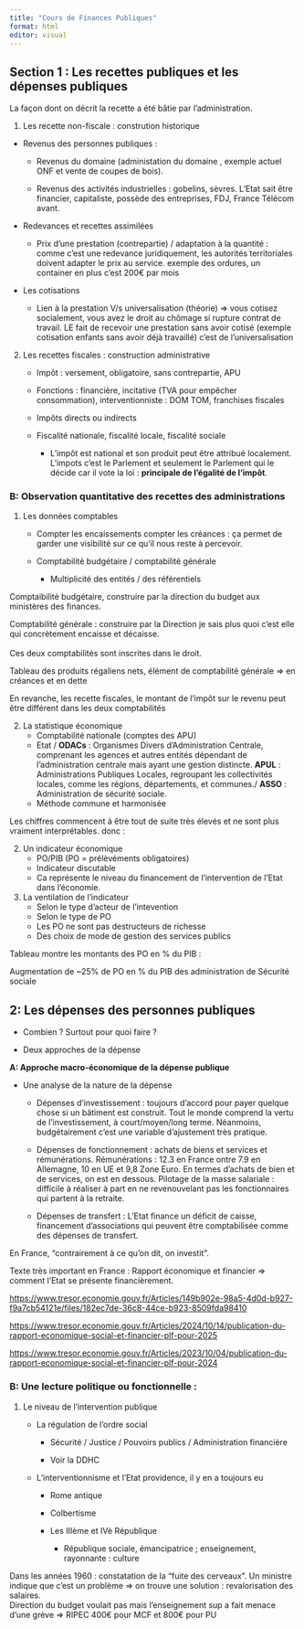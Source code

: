 ```yaml
---
title: "Cours de Finances Publiques"
format: html
editor: visual
---
```


## Section 1 : Les recettes publiques et les dépenses publiques

La façon dont on décrit la recette a été bâtie par l'administration.

1.  Les recette non-fiscale : constrution historique

-   Revenus des personnes publiques :

    -   Revenus du domaine (administation du domaine , exemple actuel ONF et vente de coupes de bois).

    -   Revenus des activités industrielles : gobelins, sèvres. L'Etat sait être financier, capitaliste, possède des entreprises, FDJ, France Télécom avant.

-   Redevances et recettes assimilées

    -   Prix d'une prestation (contrepartie) / adaptation à la quantité : comme c'est une redevance juridiquement, les autorités territoriales doivent adapter le prix au service. exemple des ordures, un container en plus c'est 200€ par mois

-   Les cotisations

    -   Lien à la prestation V/s universalisation (théorie) =\> vous cotisez socialement, vous avez le droit au chômage si rupture contrat de travail. LE fait de recevoir une prestation sans avoir cotisé (exemple cotisation enfants sans avoir déjà travaillé) c'est de l'universalisation

2.  Les recettes fiscales : construction administrative

    -   Impôt : versement, obligatoire, sans contrepartie, APU

    -   Fonctions : financière, incitative (TVA pour empêcher consommation), interventionniste : DOM TOM, franchises fiscales

    -   Impôts directs ou indirects

    -   Fiscalité nationale, fiscalité locale, fiscalité sociale

        -   L'impôt est national et son produit peut être attribué localement. L'impots c'est le Parlement et seulement le Parlement qui le décide car il vote la loi : **principale de l'égalité de l'impôt**.

### B: Observation quantitative des recettes des administrations

1.  Les données comptables

    -   Compter les encaissements compter les créances : ça permet de garder une visibilité sur ce qu'il nous reste à percevoir.

    -   Comptabilité budgétaire / comptabilité générale

        -   Multiplicité des entités / des référentiels

Comptaibilité budgétaire, construire par la direction du budget aux ministères des finances.

Comptabilité générale : construire par la Direction je sais plus quoi c'est elle qui concrètement encaisse et décaisse.\
\
Ces deux comptabilités sont inscrites dans le droit.

Tableau des produits régaliens nets, élément de comptabilité générale =\> en créances et en dette

En revanche, les recette fiscales, le montant de l'impôt sur le revenu peut être différent dans les deux comptabilités

2.  La statistique économique
    -   Comptabilité nationale (comptes des APU)
    -   Etat / **ODACs** : Organismes Divers d'Administration Centrale, comprenant les agences et autres entités dépendant de l'administration centrale mais ayant une gestion distincte. **APUL** : Administrations Publiques Locales, regroupant les collectivités locales, comme les régions, départements, et communes./ **ASSO** : Administration de sécurité sociale.
    -   Méthode commune et harmonisée

Les chiffres commencent à être tout de suite très élevés et ne sont plus vraiment interprétables. donc :

2.  Un indicateur économique
    -   PO/PIB (PO = prélèvéments obligatoires)
    -   Indicateur discutable
    -   Ca représente le niveau du financement de l'intervention de l'Etat dans l'économie.
3.  La ventilation de l'indicateur
    -   Selon le type d'acteur de l'intevention
    -   Selon le type de PO
    -   Les PO ne sont pas destructeurs de richesse
    -   Des choix de mode de gestion des services publics

Tableau montre les montants des PO en % du PIB :

Augmentation de \~25% de PO en % du PIB des administration de Sécurité sociale

## 2: Les dépenses des personnes publiques

-   Combien ? Surtout pour quoi faire ?

-   Deux approches de la dépense

**A: Approche macro-économique de la dépense publique**

-   Une analyse de la nature de la dépense

    -   Dépenses d'investissement : toujours d'accord pour payer quelque chose si un bâtiment est construit. Tout le monde comprend la vertu de l'investissement, à court/moyen/long terme. Néanmoins, budgétairement c'est une variable d'ajustement très pratique.

    -   Dépenses de fonctionnement : achats de biens et services et rémunérations. Rémunérations : 12.3 en France ontre 7.9 en Allemagne, 10 en UE et 9,8 Zone Euro. En termes d'achats de bien et de services, on est en dessous. Pilotage de la masse salariale : difficile à réaliser à part en ne revenouvelant pas les fonctionnaires qui partent à la retraite.

    -   Dépenses de transfert : L'Etat finance un déficit de caisse, financement d'associations qui peuvent être comptabilisée comme des dépenses de transfert.

En France, "contrairement à ce qu'on dit, on investit".

Texte très important en France : Rapport économique et financier =\> comment l'Etat se présente financièrement.

<https://www.tresor.economie.gouv.fr/Articles/149b902e-98a5-4d0d-b927-f9a7cb54121e/files/182ec7de-36c8-44ce-b923-8509fda98410>

<https://www.tresor.economie.gouv.fr/Articles/2024/10/14/publication-du-rapport-economique-social-et-financier-plf-pour-2025>

<https://www.tresor.economie.gouv.fr/Articles/2023/10/04/publication-du-rapport-economique-social-et-financier-plf-pour-2024>

### B: Une lecture politique ou fonctionnelle :

1.  Le niveau de l'intervention publique

    -   La régulation de l'ordre social

        -   Sécurité / Justice / Pouvoirs publics / Administration financière

        -   Voir la DDHC

    -   L'interventionnisme et l'Etat providence, il y en a toujours eu

        -   Rome antique

        -   Colbertisme

        -   Les IIIème et IVè République

            -   République sociale, émancipatrice ; enseignement, rayonnante : culture

Dans les années 1960 : constatation de la "fuite des cerveaux". Un ministre indique que c'est un problème =\> on trouve une solution : revalorisation des salaires.\
Direction du budget voulait pas mais l'enseignement sup a fait menace d'une grève =\> RIPEC 400€ pour MCF et 800€ pour PU
